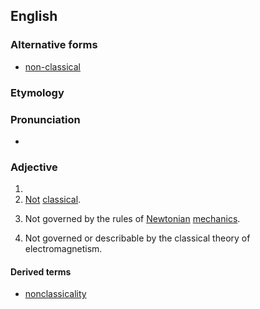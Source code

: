==English==
===Alternative forms===
*[[non-classical]]

===Etymology===

{{prefix|non|classical}}

===Pronunciation===

*{{IPA|nɑnˈklæsɪkəl}}

===Adjective===
{{en-adj}}

#
# [[not|Not]] [[classical]].
# {{physics}} Not governed by the rules of [[Newtonian]] [[mechanics]].
# {{electromagnetism}} Not governed or describable by the classical theory of electromagnetism.
====Derived terms====
*[[nonclassicality]]